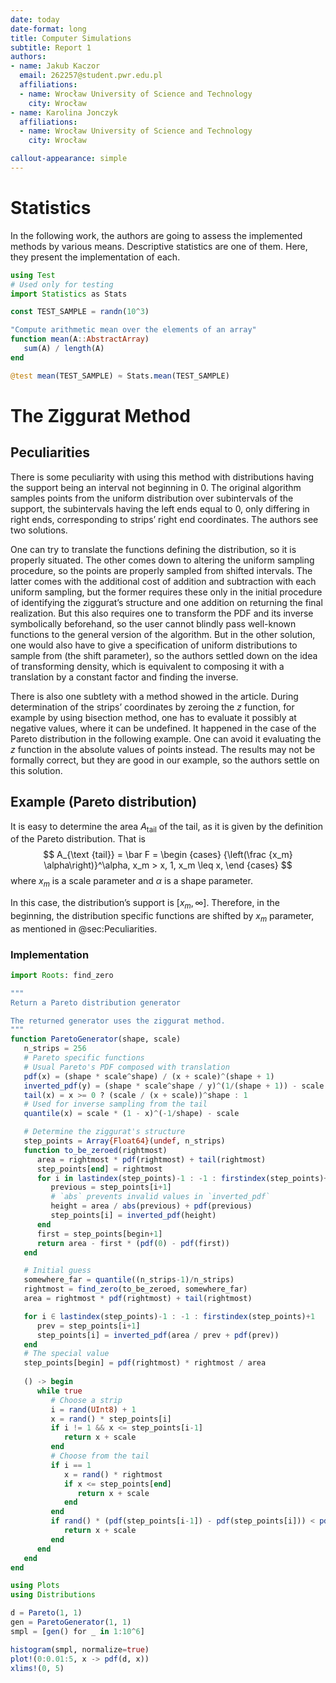 ```yaml
---
date: today
date-format: long
title: Computer Simulations
subtitle: Report 1
authors:
- name: Jakub Kaczor
  email: 262257@student.pwr.edu.pl
  affiliations:
  - name: Wrocław University of Science and Technology
    city: Wrocław
- name: Karolina Jonczyk
  affiliations:
  - name: Wrocław University of Science and Technology
    city: Wrocław

callout-appearance: simple
---
```


# Statistics

In the following work, the authors are going to assess the implemented
methods by various means. Descriptive statistics are one of them. Here,
they present the implementation of each.

```julia
using Test
# Used only for testing
import Statistics as Stats

const TEST_SAMPLE = randn(10^3)

"Compute arithmetic mean over the elements of an array"
function mean(A::AbstractArray)
   sum(A) / length(A)
end

@test mean(TEST_SAMPLE) ≈ Stats.mean(TEST_SAMPLE)
```

# The Ziggurat Method

## Peculiarities

There is some peculiarity with using this method with distributions having
the support being an interval not beginning in $0$. The original algorithm
samples points from the uniform distribution over subintervals of the
support, the subintervals having the left ends equal to $0$, only differing
in right ends, corresponding to strips' right end coordinates. The authors
see two solutions.

One can try to translate the functions defining the distribution, so it is
properly situated. The other comes down to altering the uniform sampling
procedure, so the points are properly sampled from shifted intervals. The
latter comes with the additional cost of addition and subtraction with each
uniform sampling, but the former requires these only in the initial
procedure of identifying the ziggurat's structure and one addition on
returning the final realization. But this also requires one to transform
the PDF and its inverse symbolically beforehand, so the user cannot blindly
pass well-known functions to the general version of the algorithm. But in
the other solution, one would also have to give a specification of uniform
distributions to sample from (the shift parameter), so the authors settled
down on the idea of transforming density, which is equivalent to composing
it with a translation by a constant factor and finding the inverse.

There is also one subtlety with a method showed in the article. During
determination of the strips' coordinates by zeroing the $z$ function, for
example by using bisection method, one has to evaluate it possibly at
negative values, where it can be undefined. It happened in the case of the
Pareto distribution in the following example. One can avoid it evaluating
the $z$ function in the absolute values of points instead. The results may
not be formally correct, but they are good in our example, so the authors
settle on this solution.

## Example (Pareto distribution)

It is easy to determine the area $A_{\text {tail}}$ of the tail, as it is
given by the definition of the Pareto distribution. That is
$$
A_{\text {tail}} = \bar F = \begin {cases}
   {\left(\frac {x_m} \alpha\right)}^\alpha, x_m > x,
   1, x_m \leq x,
\end {cases}
$$
where $x_m$ is a scale parameter and $\alpha$ is a shape parameter.

In this case, the distribution's support is $[x_m, \infty]$. Therefore, in
the beginning, the distribution specific functions are shifted by $x_m$
parameter, as mentioned in @sec:Peculiarities.

### Implementation

```julia
import Roots: find_zero

"""
Return a Pareto distribution generator

The returned generator uses the ziggurat method.
"""
function ParetoGenerator(shape, scale)
   n_strips = 256
   # Pareto specific functions
   # Usual Pareto's PDF composed with translation
   pdf(x) = (shape * scale^shape) / (x + scale)^(shape + 1)
   inverted_pdf(y) = (shape * scale^shape / y)^(1/(shape + 1)) - scale
   tail(x) = x >= 0 ? (scale / (x + scale))^shape : 1
   # Used for inverse sampling from the tail
   quantile(x) = scale * (1 - x)^(-1/shape) - scale

   # Determine the ziggurat's structure
   step_points = Array{Float64}(undef, n_strips)
   function to_be_zeroed(rightmost)
      area = rightmost * pdf(rightmost) + tail(rightmost)
      step_points[end] = rightmost
      for i in lastindex(step_points)-1 : -1 : firstindex(step_points)+1
         previous = step_points[i+1]
         # `abs` prevents invalid values in `inverted_pdf`
         height = area / abs(previous) + pdf(previous)
         step_points[i] = inverted_pdf(height)
      end
      first = step_points[begin+1]
      return area - first * (pdf(0) - pdf(first))
   end

   # Initial guess
   somewhere_far = quantile((n_strips-1)/n_strips)
   rightmost = find_zero(to_be_zeroed, somewhere_far)
   area = rightmost * pdf(rightmost) + tail(rightmost)

   for i ∈ lastindex(step_points)-1 : -1 : firstindex(step_points)+1
      prev = step_points[i+1]
      step_points[i] = inverted_pdf(area / prev + pdf(prev))
   end
   # The special value
   step_points[begin] = pdf(rightmost) * rightmost / area
   
   () -> begin
      while true
         # Choose a strip
         i = rand(UInt8) + 1
         x = rand() * step_points[i]
         if i != 1 && x <= step_points[i-1]
            return x + scale
         end
         # Choose from the tail
         if i == 1
            x = rand() * rightmost
            if x <= step_points[end]
               return x + scale
            end
         end
         if rand() * (pdf(step_points[i-1]) - pdf(step_points[i])) < pdf(x) - pdf(step_points[i])
            return x + scale
         end
      end
   end
end
```
```julia
using Plots
using Distributions

d = Pareto(1, 1)
gen = ParetoGenerator(1, 1)
smpl = [gen() for _ in 1:10^6]

histogram(smpl, normalize=true)
plot!(0:0.01:5, x -> pdf(d, x))
xlims!(0, 5)
```
